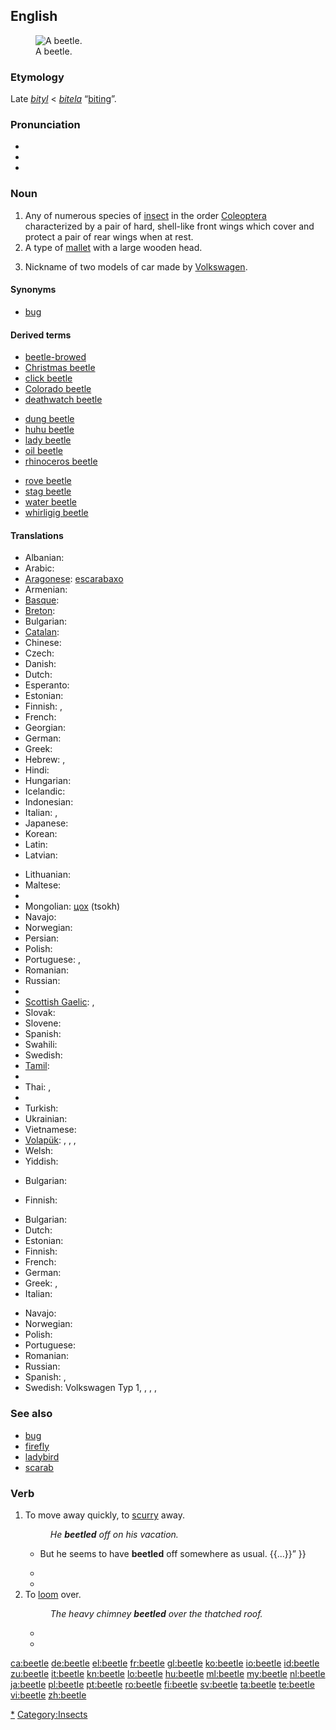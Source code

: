 ==English==
{{wikipedia|dab=beetle (disambiguation)|beetle}}
[[Image:Goliath beetle.jpg|thumb|right|A beetle.]]

===Etymology===
Late {{etyl|enm}} ''[[bityl]]'' < {{etyl|ang}} ''[[bitela]]'' “[[biting]]”.

===Pronunciation===
* {{audio|en-us-beetle.ogg|Audio (US)}}
* {{rhymes|iːtəl}}
* {{homophones|Beatle}}

===Noun===
{{en-noun}}

# Any of numerous species of [[insect]] in the order [[Coleoptera]] characterized by a pair of hard, shell-like front wings which cover and protect a pair of rear wings when at rest.
# A type of [[mallet]] with a large wooden head.
# {{rfd-sense}} <!--capitalised?-->Nickname of two models of car made by [[w:Volkswagen|Volkswagen]].

====Synonyms====
* {{sense|insect}} [[bug]] {{italbrac|U.S. colloquial}}

====Derived terms====
{{rel-top3|from beetle}}
* [[beetle-browed]]
* [[Christmas beetle]]
* [[click beetle]]
* [[Colorado beetle]]
* [[deathwatch beetle]]
{{rel-mid3}}
* [[dung beetle]]
* [[huhu beetle]]
* [[lady beetle]]
* [[oil beetle]]
* [[rhinoceros beetle]]
{{rel-mid3}}
* [[rove beetle]]
* [[stag beetle]]
* [[water beetle]]
* [[whirligig beetle]]
{{rel-bottom}}

====Translations====
{{trans-top|insect}}
* Albanian: {{t+|sq|brumbull|xs=Albanian}}
* Arabic: {{t|ar|خنفساء|f|tr=xunfusā’}}
* [[Aragonese]]: [[escarabaxo]] {{m}}
* Armenian: {{t-|hy|բզեզ|tr=bəzez}}
* [[Basque]]: {{t-|eu|kakalardo|xs=Basque}}
* [[Breton]]: {{t|br|c'hwil|m}}
* Bulgarian: {{t+|bg|бръмбар|m}}
* [[Catalan]]: {{t-|ca|escarabat|m}}
* Chinese: {{zh-tsp|甲蟲|甲虫|jiǎchóng}}
* Czech: {{t-|cs|brouk|m}}
* Danish: {{t-|da|bille|c}}
* Dutch: {{t+|nl|kever|m}}
* Esperanto: {{t-|eo|skarabo|xs=Esperanto}}
* Estonian: {{t-|et|mardikas}}
* Finnish: {{t+|fi|kuoriainen}}, {{t-|fi|koppakuoriainen}}
* French: {{t+|fr|scarabée|m}}
* Georgian: {{t-|ka|ხოჭო|tr=xoč‘o|sc=Geor|xs=Georgian}}
* German: {{t+|de|Käfer|m}}
* Greek: {{t+|el|σκαθάρι|n|tr=skafári}}
* Hebrew: {{t+|he|חיפושית|f|tr=chipushít / khipushít}}, {{t+|he|חִפּוּשִׁית|f}}
* Hindi: {{t|hi|गुबरैला}}
* Hungarian: {{t+|hu|bogár}}
* Icelandic: {{t+|is|bjalla|f}}
* Indonesian: {{t+|id|kumbang|xs=Indonesian}}
* Italian: {{t+|it|scarafaggio|m}}, {{t+|it|scarabeo|m}}
* Japanese: {{t|ja|甲虫|tr=[[kōchū]]}}
* Korean: {{t|ko|갑충|tr=gabchung|sc=Kore}}
* Latin: {{t|la|coleopterum|n}}
* Latvian: {{t-|lv|vabole|f|xs=Latvian}}
{{trans-mid}}
* Lithuanian: {{t+|lt|vabalas|m|xs=Lithuanian}}
* Maltese: {{t|mt|ħanfusa|f}}
* {{trreq|mi}}
* Mongolian: [[цох]] (tsokh)
* Navajo: {{tø|nv|chéłchaaʼ}}
* Norwegian: {{t-|no|bille|m}}
* Persian: {{t+|fa|سوسک|xs=Persian}}
* Polish: {{t+|pl|chrząszcz|m}}
* Portuguese: {{t+|pt|escaravelho|m}}, {{t|pt|besouro|m}}
* Romanian: {{t+|ro|gândac|m}}
* Russian: {{t+|ru|жук|m|tr=žuk}}
* {{trreq|sa}}
* [[Scottish Gaelic]]: {{t|gd|daol|m}}, {{t|gd|daolag|f}}
* Slovak: {{t-|sk|chrobák|m}}
* Slovene: {{t+|sl|hrošč|m}}
* Spanish: {{t-|es|escarabajo|m}}
* Swahili: {{t|sw|mende}}
* Swedish: {{t-|sv|skalbagge|c}}
* [[Tamil]]: {{t|ta|வண்டு|tr=vaṇṭu|sc=Taml}}
* {{trreq|te}}
* Thai: {{t-|th|แมลง|tr=maelong}}, {{t-|th|แมง|tr=maeng}}
* {{trreq|bo}}
* Turkish: {{t+|tr|böcek}}
* Ukrainian: {{t|uk|жук|m|tr=žuk}}
* Vietnamese: {{t|vi|bọ cánh cứng}}
* [[Volapük]]: {{qualifier|male or female}} {{t|vo|cäf}}, {{qualifier|male}} {{t|vo|hicäf}}, {{qualifier|female}} {{t|vo|jicäf}}, {{qualifier|male or female offspring, young}} {{t|vo|cäfül}}
* Welsh: {{t|cy|chwilen}}
* Yiddish: {{t|yi|דזשוכע|f|tr=dzshukhe|xs=Yiddish}}
{{trans-bottom}}

{{trans-top|mallet}}
* Bulgarian: {{t|bg|трамбовка|f}}
{{trans-mid}}
* Finnish: {{t|fi|puunuija}}
{{trans-bottom}}

{{trans-top|Volkswagen car}}
* Bulgarian: {{t+|bg|бръмбар|m}}
* Dutch: {{t|nl|Kever|m}}
* Estonian: {{t|et|põrnikas}}
* Finnish: {{t-|fi|kupla}}
* French: {{t+|fr|Coccinelle|f}}
* German: {{t+|de|Käfer|m}}
* Greek: {{t|el|Σκαραβαίος|m}}, {{t|el|Σκαθάρι}}
* Italian: {{t+|it|maggiolino|m}}
{{trans-mid}}
* Navajo: {{tø|nv|chidí néʼéshtiłí}}
* Norwegian: {{t|no|boble|m|f}}
* Polish: {{t+|pl|garbus|m}}
* Portuguese: {{t-|pt|fusca|f}} {{italbrac|Brazil}}
* Romanian: {{t|ro|broscuţă|f}}
* Russian: {{t|ru|Фольксваген Жук|m|tr=Fol’ksvágen Žuk}}
* Spanish: {{t-|es|escarabajo|m}}, {{t|es|Vocho|m}} {{qualifier|Mexico}}
* Swedish: Volkswagen Typ 1, {{t|sv|folkvagn|c}}, {{t|sv|folka|c}}, {{t|sv|bubbla|c}}, {{t|sv|bagge|c}}
{{trans-bottom}}

===See also===
* [[bug]]
* [[firefly]]
* [[ladybird]]
* [[scarab]]

===Verb===
{{en-verb|beetles|beetling|beetled|beetled}}

# To move away quickly, to [[scurry]] away.
#: ''He '''beetled''' off on his vacation.''
#* {{quote-book
|year=1983
|author={{w|Dorothy L. Sayers}}
|title={{w|Gaudy Night}}
|publisher=Mountaineers Books
|url=http://books.google.com/books?id=fvT2pqW-D2AC
|isbn=978-0-380-01207-7
|page=144
|passage=“{{...}} But he seems to have '''beetled''' off somewhere as usual. {{...}}” <!-- [sic] quotation marks: dialogue -->}}
#* {{quote-book
|year=2003
|author={{w|J. K. Rowling}}
|title={{w|Harry Potter and the Order of the Phoenix}}
|chapter=The Department of Mysteries
|isbn=9780439358064
|page=766
|passage=In the falling darkness Harry saw small collections of lights as they passed over more villages, then a winding road on which a single car was '''beetling''' its way home through the hills. …}}
#* {{quote-book
|year=2005
|author={{w|James Doss}}
|title=The Witch's Tongue
|isbn=9780312991081
|page=178
|passage=Her eyes still closed, his aunt smiled cruelly. “I know what you are dying to say, Bertie. Go ahead—take the cheap shot. I’ll squash you like the nasty little bug you are.” ¶ Thus chastened, the little man '''beetled''' away.}}
# To [[loom]] over.
#: ''The heavy chimney '''beetled''' over the thatched roof.''
#* {{quote-magazine
|year=1858
|author=Dean of Pimlico
|title=A Story for the New Year
|date=January-March
|volume=56 (volume 20 of the second series)
|page=63
|magazine=Dublin University Magazine'' reprinted in Littell's ''Living Age
|publisher=Littell, Son &amp; Company
|url=http://books.google.com/books?id=PGb_CgOGGUoC&dq=beetled&pg=PA63#v=onepage&q=beetled&f=false
|passage=I was indeed gently affected, and shared his fears, remembering well the bulging walls of the old house, and the toppling mass of heavy chimney work which '''beetled''' over the roof, beneath which these poor doves had made their nest.
}}
#* {{quote-book
|year=1941
|author=Chapman Miske
|title=The Thing in the Moonlight
|passage=Impelled by some obscure quest, I ascended a rift or cleft in this '''beetling''' precipice, noting as I did so the black mouths of many fearsome burrows extending from both walls into the depths of the stony plateau.}}

[[Category:Beetles|*]]
[[Category:Insects]]

[[ca:beetle]]
[[de:beetle]]
[[el:beetle]]
[[fr:beetle]]
[[gl:beetle]]
[[ko:beetle]]
[[io:beetle]]
[[id:beetle]]
[[zu:beetle]]
[[it:beetle]]
[[kn:beetle]]
[[lo:beetle]]
[[hu:beetle]]
[[ml:beetle]]
[[my:beetle]]
[[nl:beetle]]
[[ja:beetle]]
[[pl:beetle]]
[[pt:beetle]]
[[ro:beetle]]
[[fi:beetle]]
[[sv:beetle]]
[[ta:beetle]]
[[te:beetle]]
[[vi:beetle]]
[[zh:beetle]]